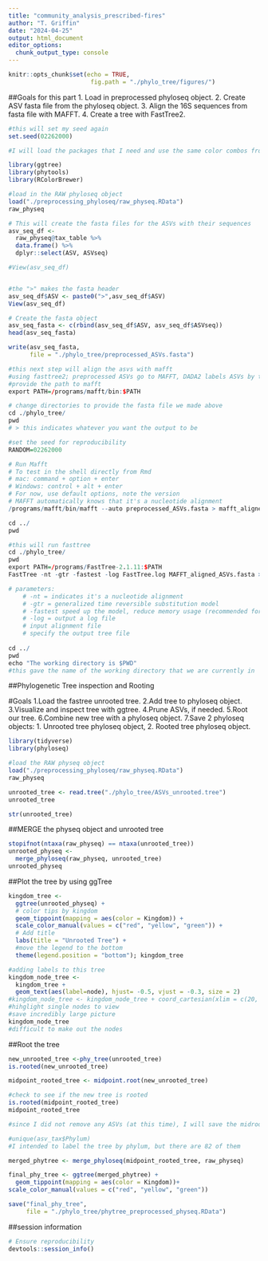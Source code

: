 ```yaml
---
title: "community_analysis_prescribed-fires"
author: "T. Griffin"
date: "2024-04-25"
output: html_document
editor_options: 
  chunk_output_type: console
---
```


```r
knitr::opts_chunk$set(echo = TRUE,
                       fig.path = "./phylo_tree/figures/")
```


##Goals for this part
1. Load in preprocessed phyloseq object.
2. Create ASV fasta file from the phyloseq object.
3. Align the 16S sequences from fasta file with MAFFT.
4. Create a tree with FastTree2.

```r
#this will set my seed again
set.seed(02262000)
```

```r
#I will load the packages that I need and use the same color combos from last time

library(ggtree)
library(phytools) 
library(RColorBrewer)

#load in the RAW phyloseq object
load("./preprocessing_phyloseq/raw_physeq.RData")
raw_physeq
```

```r
# This will create the fasta files for the ASVs with their sequences
asv_seq_df <- 
  raw_physeq@tax_table %>%
  data.frame() %>%
  dplyr::select(ASV, ASVseq)

#View(asv_seq_df)


#the ">" makes the fasta header
asv_seq_df$ASV <- paste0(">",asv_seq_df$ASV)
View(asv_seq_df)

# Create the fasta object 
asv_seq_fasta <- c(rbind(asv_seq_df$ASV, asv_seq_df$ASVseq))
head(asv_seq_fasta)

write(asv_seq_fasta, 
      file = "./phylo_tree/preprocessed_ASVs.fasta")
```

```r
#this next step will align the asvs with mafft
#using fasttree2; preprocessed ASVs go to MAFFT, DADA2 labels ASVs by total abundance
#provide the path to mafft
export PATH=/programs/mafft/bin:$PATH

# change directories to provide the fasta file we made above 
cd ./phylo_tree/
pwd
# > this indicates whatever you want the output to be 

#set the seed for reproducibility
RANDOM=02262000

# Run Mafft 
# To test in the shell directly from Rmd 
# mac: command + option + enter 
# Windows: control + alt + enter 
# For now, use default options, note the version 
# MAFFT automatically knows that it's a nucleotide alignment 
/programs/mafft/bin/mafft --auto preprocessed_ASVs.fasta > mafft_aligned_ASVs.fasta

cd ../
pwd
```

```r
#this will run fasttree
cd ./phylo_tree/
pwd
export PATH=/programs/FastTree-2.1.11:$PATH
FastTree -nt -gtr -fastest -log FastTree.log MAFFT_aligned_ASVs.fasta > ASVs_unrooted.tree

# parameters: 
    # -nt = indicates it's a nucleotide alignment
    # -gtr = generalized time reversible substitution model 
    # -fastest speed up the model, reduce memory usage (recommended for datasets that have >50,000)
    # -log = output a log file 
    # input alignment file 
    # specify the output tree file 
    
cd ../
pwd 
echo "The working directory is $PWD"
#this gave the name of the working directory that we are currently in
```
##Phylogenetic Tree inspection and Rooting

#Goals
1.Load the fastree unrooted tree.
2.Add tree to phyloseq object.
3.Visualize and inspect tree with ggtree.
4.Prune ASVs, if needed.
5.Root our tree.
6.Combine new tree with a phyloseq object.
7.Save 2 phyloseq objects: 1. Unrooted tree phyloseq object, 2. Rooted tree phyloseq object.

```r
library(tidyverse)
library(phyloseq)

#load the RAW physeq object
load("./preprocessing_phyloseq/raw_physeq.RData")
raw_physeq

unrooted_tree <- read.tree("./phylo_tree/ASVs_unrooted.tree")
unrooted_tree

str(unrooted_tree)
```

##MERGE the physeq object and unrooted tree
```r
stopifnot(ntaxa(raw_physeq) == ntaxa(unrooted_tree))
unrooted_physeq <- 
  merge_phyloseq(raw_physeq, unrooted_tree)
unrooted_physeq
```

##Plot the tree by using ggTree
```r
kingdom_tree <- 
  ggtree(unrooted_physeq) + 
  # color tips by kingdom 
  geom_tippoint(mapping = aes(color = Kingdom)) + 
  scale_color_manual(values = c("red", "yellow", "green")) +
  # Add title 
  labs(title = "Unrooted Tree") + 
  #move the legend to the bottom 
  theme(legend.position = "bottom"); kingdom_tree
```

```r
#adding labels to this tree
kingdom_node_tree <- 
  kingdom_tree + 
  geom_text(aes(label=node), hjust= -0.5, vjust = -0.3, size = 2) 
#kingdom_node_tree <- kingdom_node_tree + coord_cartesian(xlim = c(20, 10), expand = FALSE)
#hihglight single nodes to view 
#save incredibly large picture
kingdom_node_tree
#difficult to make out the nodes
```


##Root the tree
```r
new_unrooted_tree <-phy_tree(unrooted_tree)
is.rooted(new_unrooted_tree)

midpoint_rooted_tree <- midpoint.root(new_unrooted_tree)

#check to see if the new tree is rooted
is.rooted(midpoint_rooted_tree)
midpoint_rooted_tree
```

```r
#since I did not remove any ASVs (at this time), I will save the midroot tree

#unique(asv_tax$Phylum)
#I intended to label the tree by phylum, but there are 82 of them

merged_phytree <- merge_phyloseq(midpoint_rooted_tree, raw_physeq)

final_phy_tree <- ggtree(merged_phytree) + 
  geom_tippoint(mapping = aes(color = Kingdom))+
scale_color_manual(values = c("red", "yellow", "green"))

save("final_phy_tree",
     file = "./phylo_tree/phytree_preprocessed_physeq.RData")
```

##session information

```r
# Ensure reproducibility 
devtools::session_info()
```

